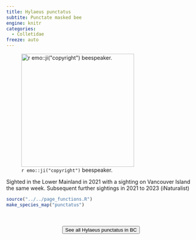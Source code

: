 ```yaml
---
title: Hylaeus punctatus
subtite: Punctate masked bee
engine: knitr
categories:
  - Colletidae
freeze: auto
---
```

![`r emo::ji("copyright")` beespeaker.](https://inaturalist-open-data.s3.amazonaws.com/photos/154449675/large.jpeg){height=300}

Sighted in the Lower Mainland in 2021 with a sighting on Vancouver Island the same week. Subsequent further sightings in 2021 to 2023 (iNaturalist)



```r
source("../../page_functions.R")
make_species_map("punctatus")
```
<br><br>
<center>


<a href="https://inaturalist.ca/observations?place_id=7085&subview=map&taxon_id=459075"><button type="button" class="btn btn-secondary">See all Hylaeus punctatus in BC <i class="fa-solid fa-arrow-up-right-from-square"></i> </button></a>
</center>
